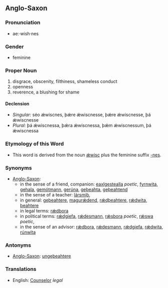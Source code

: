 ==Anglo-Saxon==

===Pronunciation===
*ae:·wish·nes

===Gender===
*feminine

===Proper Noun===
# disgrace, obscenity, filthiness, shameless conduct
# openness
# reverence, a blushing for shame

====Declension====
*''Singular:'' séo ǽwiscnes, þǽre ǽwiscnesse, þǽre ǽwiscnesse, þá ǽwiscnesse
*''Plural:'' þá ǽwiscnessa, þǽra ǽwiscnessa, þǽm ǽwiscnessum, þá ǽwiscnessa

===Etymology of this Word===
*This word is derived from the noun [[ǽwisc]] plus the feminine suffix [[-nes]].

===Synonyms===
*[[Anglo-Saxon]]: 
** in the sense of a friend, companion: [[eaxlgestealla]] ''poetic'', [[fyrnwita]], [[gehala]], [[gemótmann]], [[gerúna]], [[geþeahta]], [[geþeahtend]]
** in the sense of a teacher: [[lársmiþ]],
** in general: [[geþeahtere]], [[magurǽdend]], [[rǽdþeahtere]], [[rǽdwita]], [[þeahtere]]
** in legal terms: [[rǽdbora]]
** in political terms: [[rǽdgiefa]], [[rǽdesmann]], [[rǽsbora]] ''poetic'', [[rǽswa]] ''poetic'', 
** in the sense of an advisor: [[rǽdbora]], [[rǽdesmann]], [[rǽdgiefa]], [[rǽdwita]], [[rúnwita]]

===Antonyms===
*[[Anglo-Saxon]]: [[ungeþeahtere]]

===Translations===
*English: [[Counselor]] ''legal''